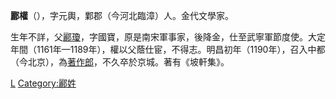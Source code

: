 {{Unreferenced|time=2020-11-05T08:49:26+00:00}}
'''酈權'''（{{bd|?||?||}}），字元輿，鄴郡（今河北臨漳）人。金代文學家。

生年不詳，父[[酈瓊|酈瓊]]，字國寶，原是南宋軍事家，後降金，仕至武寧軍節度使。大定年間（1161年—1189年），權以父蔭仕宦，不得志。明昌初年（1190年），召入中都（今北京），為[[著作郎|著作郎]]，不久卒於京城。著有《坡軒集》。

[[Category:金朝人|L]]
[[Category:酈姓|Category:酈姓]]